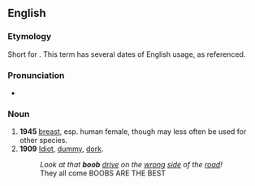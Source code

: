 ==English==
{{rfc|dates in sense line ???}}

===Etymology===
Short for {{term|booby}}. This term has several dates of English usage, as referenced.

===Pronunciation===
* {{rhymes|uːb}}

===Noun===
{{en-noun}}

# '''1945''' {{slang}} [[breast]], esp. human female, though may less often be used for other species.
# '''1909''' {{pejorative}} [[idiot|Idiot]], [[dummy]], [[dork]].
#: ''Look at that '''boob''' [[drive]] on the [[wrong]] [[side]] of the [[road]]!''
#: They all come BOOBS ARE THE BEST